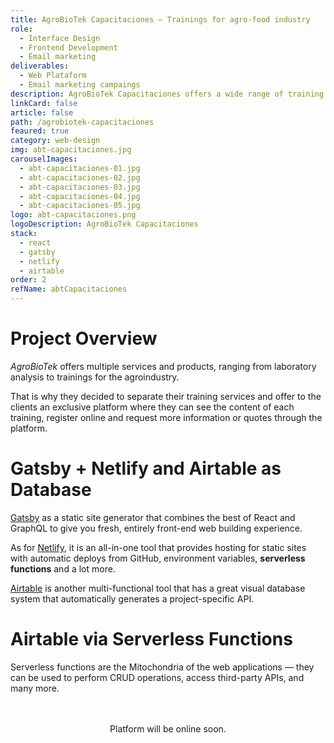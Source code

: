 ```yaml
---
title: AgroBioTek Capacitaciones — Trainings for agro-food industry
role:
  - Interface Design
  - Frontend Development
  - Email marketing
deliverables:
  - Web Plataform
  - Email marketing campaings
description: AgroBioTek Capacitaciones offers a wide range of training on topical issues for the agrifood industry, trainings can be at the food processing plant facilities or open to the public in hotels or convention centers.
linkCard: false
article: false
path: /agrobiotek-capacitaciones
feaured: true
category: web-design
img: abt-capacitaciones.jpg
carouselImages:
  - abt-capacitaciones-01.jpg
  - abt-capacitaciones-02.jpg
  - abt-capacitaciones-03.jpg
  - abt-capacitaciones-04.jpg
  - abt-capacitaciones-05.jpg
logo: abt-capacitaciones.png
logoDescription: AgroBioTek Capacitaciones
stack:
  - react
  - gatsby
  - netlify
  - airtable
order: 2
refName: abtCapacitaciones
---
```


# Project Overview

_AgroBioTek_ offers multiple services and products, ranging from laboratory analysis to trainings for the agroindustry.

That is why they decided to separate their training services and offer to the clients an exclusive platform where they can see the content of each training, register online and request more information or quotes through the platform.

# Gatsby + Netlify and Airtable as Database

[Gatsby](https://www.gatsbyjs.org/) as a static site generator that combines the best of React and GraphQL to give you fresh, entirely front-end web building experience.

As for [Netlify](https://www.netlify.com/), it is an all-in-one tool that provides hosting for static sites with automatic deploys from GitHub, environment variables, **serverless functions** and a lot more.

[Airtable](https://airtable.com/) is another multi-functional tool that has a great visual database system that automatically generates a project-specific API.

# Airtable via Serverless Functions

Serverless functions are the Mitochondria of the web applications — they can be used to perform CRUD operations, access third-party APIs, and many more.

<br />
<br />
<center>Platform will be online soon.</center>
